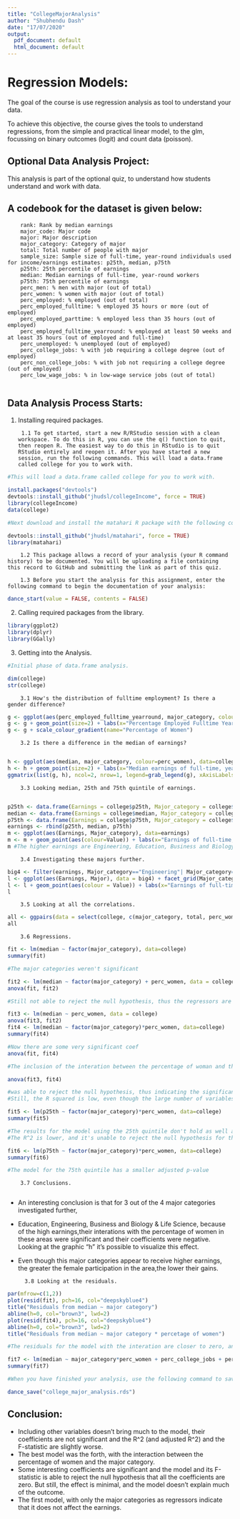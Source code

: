 ```yaml
---
title: "CollegeMajorAnalysis"
author: "Shubhendu Dash"
date: "17/07/2020"
output:
  pdf_document: default
  html_document: default
---
```

# Regression Models:

The goal of the course is use regression analysis as tool to understand your data.

To achieve this objective, the course gives the tools to understand regressions, from the simple and practical linear model, to the glm, focussing on binary outcomes (logit) and count data (poisson).

## Optional Data Analysis Project:

This analysis is part of the optional quiz, to understand how students understand and work with data. 

## A codebook for the dataset is given below:

        rank: Rank by median earnings
        major_code: Major code
        major: Major description
        major_category: Category of major
        total: Total number of people with major
        sample_size: Sample size of full-time, year-round individuals used for income/earnings estimates: p25th, median, p75th
        p25th: 25th percentile of earnings
        median: Median earnings of full-time, year-round workers
        p75th: 75th percentile of earnings
        perc_men: % men with major (out of total)
        perc_women: % women with major (out of total)
        perc_employed: % employed (out of total)
        perc_employed_fulltime: % employed 35 hours or more (out of employed)
        perc_employed_parttime: % employed less than 35 hours (out of employed)
        perc_employed_fulltime_yearround: % employed at least 50 weeks and at least 35 hours (out of employed and full-time)
        perc_unemployed: % unemployed (out of employed)
        perc_college_jobs: % with job requiring a college degree (out of employed)
        perc_non_college_jobs: % with job not requiring a college degree (out of employed)
        perc_low_wage_jobs: % in low-wage service jobs (out of total)
        
## Data Analysis Process Starts:

1. Installing required packages.

        1.1 To get started, start a new R/RStudio session with a clean workspace. To do this in R, you can use the q() function to quit, then reopen R. The easiest way to do this in RStudio is to quit RStudio entirely and reopen it. After you have started a new session, run the following commands. This will load a data.frame called college for you to work with.

```r
#This will load a data.frame called college for you to work with.

install.packages("devtools")
devtools::install_github("jhudsl/collegeIncome", force = TRUE)
library(collegeIncome)
data(college)

#Next download and install the matahari R package with the following commands.

devtools::install_github("jhudsl/matahari", force = TRUE)
library(matahari)
```

        1.2 This package allows a record of your analysis (your R command history) to be documented. You will be uploading a file containing this record to GitHub and submitting the link as part of this quiz.

        1.3 Before you start the analysis for this assignment, enter the following command to begin the documentation of your analysis:

```r
dance_start(value = FALSE, contents = FALSE)
```

2. Calling required packages from the library.

```r
library(ggplot2)
library(dplyr)
library(GGally)
```

3. Getting into the Analysis.

```r
#Initial phase of data.frame analysis.

dim(college)
str(college)
```

        3.1 How's the distribution of fulltime employment? Is there a gender difference?

```r
g <- ggplot(aes(perc_employed_fulltime_yearround, major_category, colour=perc_women), data=college)
g <- g + geom_point(size=2) + labs(x="Percentage Employed Fulltime Yearround", y="Major Category")
g <- g + scale_colour_gradient(name="Percentage of Women")
```

        3.2 Is there a difference in the median of earnings?
        
```r
h <- ggplot(aes(median, major_category, colour=perc_women), data=college)
h <- h + geom_point(size=2) + labs(x="Median earnings of full-time, year-round workers", y="Major Category") + scale_colour_gradient(name="Percentage of Women")
ggmatrix(list(g, h), ncol=2, nrow=1, legend=grab_legend(g), xAxisLabels = c("Percentage Employed Fulltime Yearround","Median earnings of full-time, year-round workers" ))
```

        3.3 Looking median, 25th and 75th quintile of earnings.
        
```r
p25th <- data.frame(Earnings = college$p25th, Major_category = college$major_category, Major = college$major, Value="25th Quantile")
median <- data.frame(Earnings = college$median, Major_category = college$major_category, Major = college$major, Value="Median")
p75th <- data.frame(Earnings = college$p75th, Major_category = college$major_category, Major = college$major, Value="75th Quantile")
earnings <- rbind(p25th, median, p75th)
m <- ggplot(aes(Earnings, Major_category), data=earnings)
m <- m + geom_point(aes(colour=Value)) + labs(x="Earnings of full-time, year-round workers", y="Major Category")
m #The higher earnings are Engineering, Education, Business and Biology & Life Science
```

        3.4 Investigating these majors further.

```r
big4 <- filter(earnings, Major_category=="Engineering"| Major_category=="Education"| Major_category=="Business" | Major_category=="Biology & Life Science")
l <- ggplot(aes(Earnings, Major), data = big4) + facet_grid(Major_category ~ .)
l <- l + geom_point(aes(colour = Value)) + labs(x="Earnings of full-time, year-round workers", y=NULL)
l
```

        3.5 Looking at all the correlations.

```r
all <- ggpairs(data = select(college, c(major_category, total, perc_women, median, perc_employed_fulltime:perc_low_wage_jobs)), cardinality_threshold = 17)
all
```

        3.6 Regressions.

```r
fit <- lm(median ~ factor(major_category), data=college)
summary(fit)

#The major categories weren't significant

fit2 <- lm(median ~ factor(major_category) + perc_women, data = college)
anova(fit, fit2)

#Still not able to reject the null hypothesis, thus the regressors are not significant

fit3 <- lm(median ~ perc_women, data = college)
anova(fit3, fit2)
fit4 <- lm(median ~ factor(major_category)*perc_women, data=college)
summary(fit4)

#Now there are some very significant coef
anova(fit, fit4)

#The inclusion of the interation between the percentage of woman and the major category

anova(fit3, fit4) 

#was able to reject the null hypothesis, thus indicating the significance
#Still, the R squared is low, even though the large number of variables, as shown by the adjusted R-squared

fit5 <- lm(p25th ~ factor(major_category)*perc_women, data=college)
summary(fit5)

#The results for the model using the 25th quintile don't hold as well as the model for the median earnings
#The R^2 is lower, and it's unable to reject the null hypothesis for the F-statistic 

fit6 <- lm(p75th ~ factor(major_category)*perc_women, data=college)
summary(fit6)

#The model for the 75th quintile has a smaller adjusted p-value
```

        3.7 Conclusions.
        
- An interesting conclusion is that for 3 out of the 4 major categories investigated further, 
- Education, Engineering, Business and Biology & Life Science, because of the high earnings,their interations with the percentage of women in these areas were significant and their coefficients were negative. Looking at the graphic "h" it's possible to visualize this effect.
- Even though this major categories appear to receive higher earnings, the greater the female participation in the area,the lower their gains.

        3.8 Looking at the residuals.

```r
par(mfrow=c(1,2))
plot(resid(fit), pch=16, col="deepskyblue4")
title("Residuals from median ~ major category")
abline(h=0, col="brown3", lwd=2)
plot(resid(fit4), pch=16, col="deepskyblue4")
abline(h=0, col="brown3", lwd=2)
title("Residuals from median ~ major category * percetage of women")

#The residuals for the model with the interation are closer to zero, and appear random enough.

fit7 <- lm(median ~ major_category*perc_women + perc_college_jobs + perc_employed + perc_low_wage_jobs, data = college)
summary(fit7)
```

```r
#When you have finished your analysis, use the following command to save the record of your analysis on your desktop:

dance_save("college_major_analysis.rds")
```

## Conclusion:

- Including other variables doesn't bring much to the model, their coefficients are not significant and the R^2 (and adjusted R^2) and the F-statistic are slightly worse.
- The best model was the forth, with the interaction between the percentage of women and the major category.
- Some interesting coefficients are significant and the model and its F-statistic is able to reject the null hypothesis that all the coefficients are zero. But still, the effect is minimal, and the model doesn't explain much of the outcome.
- The first model, with only the major categories as regressors indicate that it does not affect the earnings.
